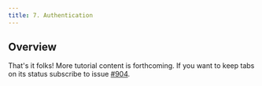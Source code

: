 ```yaml
---
title: 7. Authentication
---
```


## Overview

That's it folks! More tutorial content is forthcoming. If you want to keep tabs on its status subscribe to issue [#904](https://github.com/graphql-nexus/nexus/issues/904).
